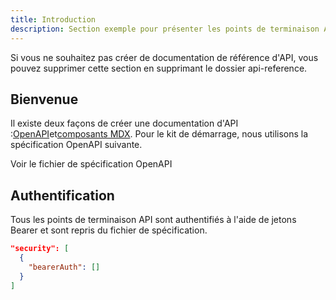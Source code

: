 ```yaml
---
title: Introduction
description: Section exemple pour présenter les points de terminaison API
---
```


<Note>
  Si vous ne souhaitez pas créer de documentation de référence d'API, vous pouvez
  supprimer cette section en supprimant le dossier api-reference.
</Note>

## Bienvenue

Il existe deux façons de créer une documentation d'API :[OpenAPI](https://mintlify.com/docs/api-playground/openapi/setup)et[composants MDX](https://mintlify.com/docs/api-playground/mdx/configuration). Pour le kit de démarrage, nous utilisons la spécification OpenAPI suivante.

<Card title="Plant Store Endpoints" icon="leaf" href="https://github.com/mintlify/starter/blob/main/api-reference/openapi.json">
  Voir le fichier de spécification OpenAPI
</Card>

## Authentification

Tous les points de terminaison API sont authentifiés à l'aide de jetons Bearer et sont repris du fichier de spécification.

```json
"security": [
  {
    "bearerAuth": []
  }
]
```

